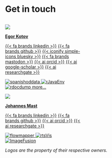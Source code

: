 
# Get in touch

:::: {.columns style="display: block; align-items: center;justify-content: space-around;"}

<!-- ::: {.column width="50%" style='display: flex; justify-content: center; align-items: center;'} -->
::: {.column width="50%" class="centered"}

![](media/headshots/Egor_Kotov_portrait_1000x1000.jpg){class="rounded-headshot-smaller"}

**[Egor Kotov](https://www.ekotov.pro/){target="_blank"}**


<a class="link-dark me-1" href="https://linkedin.com/in/egorkotov" title="LinkedIn" target="_blank" rel="noopener">{{< fa brands linkedin >}}</a>
<a class="link-dark me-1" href="https://github.com/e-kotov" title="github" target="_blank" rel="noopener">{{< fa brands github >}}</a>
<a class="link-dark me-1" href="https://bsky.app/profile/ekotov.pro" title="Bluesky" target="_blank" rel="noopener">{{< iconify simple-icons bluesky >}}</a>
<a class="link-dark me-1" href="https://datasci.social/@EgorKotov" title="Mastodon" target="_blank" rel="noopener">{{< fa brands mastodon >}}</a>
<a class="link-dark me-1" href="https://orcid.org/0000-0001-6690-5345" title="orcid" target="_blank" rel="noopener">{{< ai orcid >}}</a>
<a class="link-dark me-1" href="https://scholar.google.com/citations?user=lZ2AXMAAAAAJ&hl=en&oi=ao" title="Google Scholar" target="_blank" rel="noopener">{{< ai google-scholar >}}</a>
<a class="link-dark me-1" href="https://www.researchgate.net/profile/Egor-Kotov" title="ResearchGate" target="_blank" rel="noopener">{{< ai researchgate >}}</a>


```{=html}
<div class="hexBadges">
  <!-- top-left -->
  <a href="https://ropenspain.github.io/spanishoddata" target="_blank">
    <img data-no-scaling class="r0 c1"
         src="https://ropenspain.github.io/spanishoddata/logo.png"
         alt="spanishoddata">
  </a>

  <!-- middle offset -->
  <a href="https://www.ekotov.pro/rJavaEnv" target="_blank">
    <img data-no-scaling class="r1 c1"
         src="https://www.ekotov.pro/rJavaEnv/logo.png"
         alt="rJavaEnv">
  </a>

  <!-- top-right -->
  <a href="https://www.ekotov.pro/rdocdump" target="_blank">
    <img data-no-scaling class="r0 c2"
         src="https://www.ekotov.pro/rdocdump/logo.png"
         alt="rdocdump">
  </a>

  <a href="https://www.ekotov.pro/software" class="r1 c2 more">more…</a>
</div>
```

:::

::: {.column width="50%" class="centered"}


![](media/headshots/Johannes_Mast_portrait_1000x1000.jpg){class="rounded-headshot-smaller"}

**[Johannes Mast](https://www.linkedin.com/in/johannes-mast-9bb53b219/){target="_blank"}**


<a class="link-dark me-1" href="https://www.linkedin.com/in/johannes-mast-9bb53b219/" title="LinkedIn" target="_blank" rel="noopener">{{< fa brands linkedin >}}</a>
<a class="link-dark me-1" href="https://github.com/JohMast" title="github" target="_blank" rel="noopener">{{< fa brands github >}}</a>
<a class="link-dark me-1" href="https://orcid.org/0000-0001-6595-5834" title="orcid" target="_blank" rel="noopener">{{< ai orcid >}}</a>
<a class="link-dark me-1" href="https://www.researchgate.net/profile/Johannes-Mast" title="ResearchGate" target="_blank" rel="noopener">{{< ai researchgate >}}</a>


```{=html}
<div class="hexBadges">
  <!-- top-left -->
  <a href="https://github.com/JohMast/flowmapper" target="_blank">
    <img data-no-scaling class="r0 c1"
         src="https://github.com/JohMast/flowmapper/blob/master/inst/figures/hex.png?raw=true"
         alt="flowmapper">
  </a>

  <!-- middle offset -->
  <a href="https://github.com/JohMast/rtsVis" target="_blank">
    <img data-no-scaling class="r1 c1"
         src="https://github.com/JohMast/rtsVis_demo/raw/main/Images/rtsVis_Logo.png?raw=true"
         alt="rtsVis">
  </a>

  <!-- top-right -->
  <a href="https://github.com/JohMast/ImageFusion" target="_blank">
    <img data-no-scaling class="r0 c2"
         src="https://github.com/JohMast/ImageFusion/raw/master/.img/logo.svg?raw=true"
         alt="ImageFusion">
  </a>

</div>
```

:::


::::

::: footer
*Logos are the property of their respective owners.*
:::

